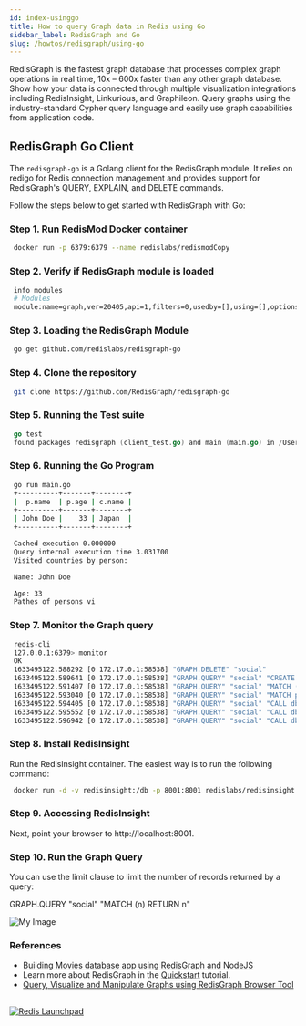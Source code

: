 ```yaml
---
id: index-usinggo
title: How to query Graph data in Redis using Go
sidebar_label: RedisGraph and Go
slug: /howtos/redisgraph/using-go
---
```


RedisGraph is the fastest graph database that processes complex graph operations in real time, 10x – 600x faster than any other graph database. Show how your data is connected through multiple visualization integrations including RedisInsight, Linkurious, and Graphileon. Query graphs using the industry-standard Cypher query language and easily use graph capabilities from application code.

## RedisGraph Go Client

The ```redisgraph-go``` is a Golang client for the RedisGraph module. It relies on redigo for Redis connection management and provides support for RedisGraph's QUERY, EXPLAIN, and DELETE commands.

Follow the steps below to get started with RedisGraph with Go:

### Step 1. Run RedisMod Docker container

 ```bash
  docker run -p 6379:6379 --name redislabs/redismodCopy
 ```

### Step 2. Verify if RedisGraph module is loaded

 ```bash
  info modules
  # Modules
  module:name=graph,ver=20405,api=1,filters=0,usedby=[],using=[],options=[]
 ```

### Step 3. Loading the RedisGraph Module

 ```bash
  go get github.com/redislabs/redisgraph-go
 ```

### Step 4. Clone the repository

 ```bash
  git clone https://github.com/RedisGraph/redisgraph-go
 ```

### Step 5. Running the Test suite

 ```go
  go test                                  
  found packages redisgraph (client_test.go) and main (main.go) in /Users/ajeetraina/projects/redisgraph-go
 ```

### Step 6. Running the Go Program

 ```bash
  go run main.go 
  +----------+-------+--------+
  |  p.name  | p.age | c.name |
  +----------+-------+--------+
  | John Doe |    33 | Japan  |
  +----------+-------+--------+

  Cached execution 0.000000
  Query internal execution time 3.031700
  Visited countries by person:

  Name: John Doe

  Age: 33
  Pathes of persons vi
 ```


### Step 7. Monitor the Graph query


 ```bash
  redis-cli
  127.0.0.1:6379> monitor
  OK
  1633495122.588292 [0 172.17.0.1:58538] "GRAPH.DELETE" "social"
  1633495122.589641 [0 172.17.0.1:58538] "GRAPH.QUERY" "social" "CREATE (UPoQSvSnBD:person{gender:\"male\",status:\"single\",name:\"John Doe\",age:33}),(ZNxbsnHGoO:country{name:\"Japan\"}),(UPoQSvSnBD)-[:visited]->(ZNxbsnHGoO)" "--compact"
  1633495122.591407 [0 172.17.0.1:58538] "GRAPH.QUERY" "social" "MATCH (p:person)-[v:visited]->(c:country)\n           RETURN p.name, p.age, c.name" "--compact"
  1633495122.593040 [0 172.17.0.1:58538] "GRAPH.QUERY" "social" "MATCH p = (:person)-[:visited]->(:country) RETURN p" "--compact"
  1633495122.594405 [0 172.17.0.1:58538] "GRAPH.QUERY" "social" "CALL db.labels()" "--compact"
  1633495122.595552 [0 172.17.0.1:58538] "GRAPH.QUERY" "social" "CALL db.propertyKeys()" "--compact"
  1633495122.596942 [0 172.17.0.1:58538] "GRAPH.QUERY" "social" "CALL db.relationshipTypes()" "--compact"
 ```


### Step 8. Install RedisInsight

Run the RedisInsight container. The easiest way is to run the following command:

 ```bash
  docker run -d -v redisinsight:/db -p 8001:8001 redislabs/redisinsight:latest
 ```

### Step 9. Accessing RedisInsight

Next, point your browser to http://localhost:8001.


### Step 10. Run the Graph Query

You can use the limit clause to limit the number of records returned by a query:

GRAPH.QUERY "social" "MATCH (n) RETURN n"


![My Image](redisgraph_redisinsight_go.png)


### References


- [Building Movies database app using RedisGraph and NodeJS](/howtos/redisgraphmovies/)
- Learn more about RedisGraph in the [Quickstart](https://oss.redislabs.com/redisgraph/?_ga=2.186887980.520518125.1606546041-1440690046.1604964523) tutorial.
- [Query, Visualize and Manipulate Graphs using RedisGraph Browser Tool](/explore/redisinsight/redisgraph)

##

<div>
<a href="https://launchpad.redis.com" target="_blank" rel="noopener" className="link"> <img src="/img/launchpad.png"  className="thumb" loading="lazy" alt="Redis Launchpad" /></a>
</div>

